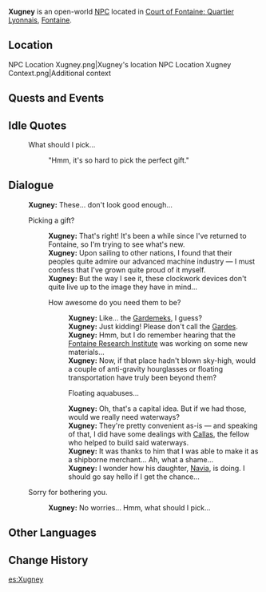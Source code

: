 {{Character Infobox
|type             = Open-World NPC
|image            = NPC Xugney.png
|realname         = <!-- Optional, if different from in-game name -->
|deceased         = <!-- Past (for deceased prior to events of the game) or free response -->
|region           = Fontaine
|location         = Fontaine
|affiliation      = 
|title            = 

|ancestry         = <!-- Clan/family -->
|father           = 
|mother           = 
|spouse           = 
|sibling          = 
|child            = 
|relative         = 

|voiceEN          = 
|voiceCN          = 
|voiceJP          = 
|voiceKR          = 
|dialoguereward   = 
}}
'''Xugney''' is an open-world [[NPC]] located in [[Court of Fontaine: Quartier Lyonnais]], [[Fontaine]].
<!-- Following a certain dialogue branch for the first time gives the player AMOUNT_AS_WORD [[Item]]. -->

==Location==
<gallery>
NPC Location Xugney.png|Xugney's location
NPC Location Xugney Context.png|Additional context
</gallery>
<!--
==Profile==
''(To be added.)''

===Appearance===
''(To be added.)''
-->
==Quests and Events==
{{Quests and Events}}

==Idle Quotes==
{{Dialogue Start}}
: {{DIcon|Idle}} What should I pick...
:: {{A|VO Xugney 01.ogg}} "Hmm, it's so hard to pick the perfect gift."
{{Dialogue End}}

==Dialogue==
{{Dialogue Start}}
:'''Xugney:''' These... don't look good enough...
:{{DIcon}} Picking a gift?
::'''Xugney:''' That's right! It's been a while since I've returned to Fontaine, so I'm trying to see what's new.
::'''Xugney:''' Upon sailing to other nations, I found that their peoples quite admire our advanced machine industry &mdash; I must confess that I've grown quite proud of it myself.
::'''Xugney:''' But the way I see it, these clockwork devices don't quite live up to the image they have in mind...
::{{DIcon}} How awesome do you need them to be?
:::'''Xugney:''' Like... the [[Gardemek]]s, I guess?
:::'''Xugney:''' Just kidding! Please don't call the [[Garde]]s.
:::'''Xugney:''' Hmm, but I do remember hearing that the [[Fontaine Research Institute]] was working on some new materials...
:::'''Xugney:''' Now, if that place hadn't blown sky-high, would a couple of anti-gravity hourglasses or floating transportation have truly been beyond them?
:::{{DIcon}} Floating aquabuses...
:::'''Xugney:''' Oh, that's a capital idea. But if we had those, would we really need waterways?
:::'''Xugney:''' They're pretty convenient as-is &mdash; and speaking of that, I did have some dealings with [[Callas]], the fellow who helped to build said waterways.
:::'''Xugney:''' It was thanks to him that I was able to make it as a shipborne merchant... Ah, what a shame...
:::'''Xugney:''' I wonder how his daughter, [[Navia]], is doing. I should go say hello if I get the chance...
:{{DIcon}} Sorry for bothering you.
::'''Xugney:''' No worries... Hmm, what should I pick...
{{Dialogue End}}
<!--
==Event Dialogue==
===Event Name===
{{Dialogue Start}}
:'''Xugney:'''
{{Dialogue End}}
-->
==Other Languages==
{{Other Languages|default_hidden=1
|en      = Xugney
|zhs     = 克叙涅
|zhs_rm  = Kèxùniè
|zht     = 克敘涅
|zht_rm  = Kèxùniè
|ja      = シュニー
|ja_rm   = Shunii
|ko      = 시니
|es      = Xugney
|fr      = Xugney
|ru      = Ксюни
|th      = Xugney
|vi      = Xugney
|de      = Xugney
|id      = Xugney
|pt      = Xugney
|tr      = Xugney
|it      = Xugney
}}

==Change History==
{{Change History|4.0}}
<!--
==References==
{{Reflist}}
-->

[[es:Xugney]]